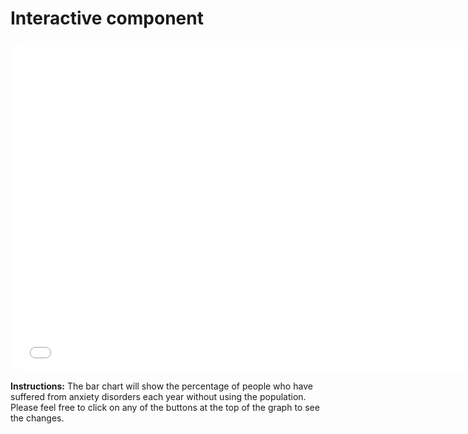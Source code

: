 # Interactive component
<iframe style="border-radius: 25px; border:none; background: #FDE6EC" src="interactiveHT.html" width="750" height="530"></iframe>

**Instructions:**
The bar chart will show the percentage of people who have suffered from anxiety disorders each year without using the population. Please feel free to click on any of the buttons at the top of the graph to see the changes.
